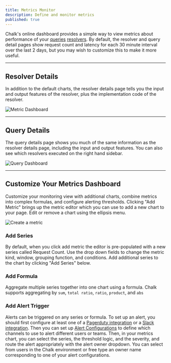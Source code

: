```yaml
---
title: Metrics Monitor
description: Define and monitor metrics
published: true
---
```


Chalk's online dashboard provides a simple way to view
metrics about performance of your [queries](/docs/query-basics) [resolvers](/docs/resolver-overview).
By default, the resolver and query detail pages show request count and latency for each 30 minute interval over the last 2 days, but you may wish to customize this to make it more useful.

---

## Resolver Details

In addition to the default charts, the resolver details page tells you the input and output features of the resolver, plus the implementation code of the resolver.

![Metric Dashboard](/img/ResolverDashboard.png)

---

## Query Details

The query details page shows you much of the same information as the resolver details page, including the input and output features. You can also see which resolvers executed on the right hand sidebar.

![Query Dashboard](/img/QueryDetails.png)

---

## Customize Your Metrics Dashboard

Customize your monitoring view with additional charts, combine metrics into complex formulas, and configure alerting thresholds.
Clicking "Add Metric" brings up the metric editor which you can use to add a new chart to your page.
Edit or remove a chart using the ellipsis menu.

![Create a metric](/img/MetricEditor.png)


### Add Series


By default, when you click add metric the editor is pre-populated with a new series called Request Count.
Use the drop down fields to change the metric kind, window, grouping function, and conditions. Add additional series to the chart by clicking "Add Series" below.

### Add Formula


Aggregate multiple series together into one chart using a formula. Chalk supports aggregating by `sum`, `total ratio`, `ratio`, `product`, and `abs`

### Add Alert Trigger

Alerts can be triggered on any series or formula. To set up an alert, you should first configure at least one of
a [Pagerduty integration](/docs/pagerduty) or a [Slack integration](/docs/slack). Then you can set up
[Alert Configurations](/docs/alertconfig) to define which channels to use to alert different users or teams.
Then, in your metrics chart, you can select the series, the threshold logic, and the severity, and route the
alert appropriately with the alert owner dropdown. You can select from users in the Chalk environment or free type
an owner name corresponding to one of your alert configurations.

